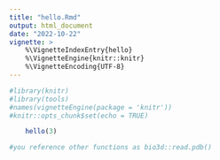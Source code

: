 ```yaml
---
title: "hello.Rmd"
output: html_document
date: "2022-10-22"
vignette: >
    %\VignetteIndexEntry{hello}
    %\VignetteEngine{knitr::knitr}
    %\VignetteEncoding{UTF-8}
---
```


```r
#library(knitr)
#library(tools)
#names(vignetteEngine(package = 'knitr'))
#knitr::opts_chunk$set(echo = TRUE)
```

```r
    hello(3)

#you reference other functions as bio3d::read.pdb()
```
